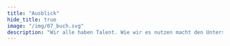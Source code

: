 ```yaml
---
title: "Ausblick"
hide_title: true
image: "/img/07_buch.svg"
description: "Wir alle haben Talent. Wie wir es nutzen macht den Unterschied. - Stevie Wonder"
---
```



<PhaseHero
  title="Ausblick"
  quote="Wir alle haben Talent. Wie wir es nutzen macht den Unterschied."
  quoteAuthor="Stevie Wonder"
  imageUrl="/img/07_buch.svg"
  className="mt-8 pb-20"
/>
